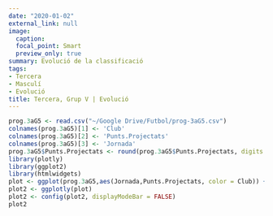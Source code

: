 ```yaml
---
date: "2020-01-02"
external_link: null
image:
  caption: 
  focal_point: Smart
  preview_only: true
summary: Evolució de la classificació
tags:
- Tercera
- Masculí
- Evolució
title: Tercera, Grup V | Evolució
---
```


```r
prog.3aG5 <- read.csv("~/Google Drive/Futbol/prog-3aG5.csv")
colnames(prog.3aG5)[1] <- 'Club'
colnames(prog.3aG5)[2] <- 'Punts.Projectats'
colnames(prog.3aG5)[3] <- 'Jornada'
prog.3aG5$Punts.Projectats <- round(prog.3aG5$Punts.Projectats, digits = 1)
library(plotly)
library(ggplot2)
library(htmlwidgets)
plot <- ggplot(prog.3aG5,aes(Jornada,Punts.Projectats, color = Club)) + geom_line()
plot2 <- ggplotly(plot)
plot2 <- config(plot2, displayModeBar = FALSE)
plot2
```
